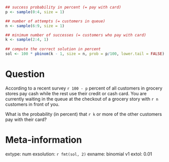 ```{r data generation, echo = FALSE, results = "hide"}
## success probability in percent (= pay with card)
p <- sample(0:4, size = 1)

## number of attempts (= customers in queue)
n <- sample(6:9, size = 1)

## minimum number of successes (= customers who pay with card)
k <- sample(2:4, 1)
 
## compute the correct solution in percent
sol <- 100 * pbinom(k - 1, size = n, prob = p/100, lower.tail = FALSE)
```

Question
========
According to a recent survey `r 100 - p` percent of all customers
in grocery stores pay cash while the rest use their credit or cash card. You
are currently waiting in the queue at the checkout of a grocery story with
`r n` customers in front of you.

What is the probability (in percent) that `r k` or more of the
other customers pay with their card?


Meta-information
================
extype: num
exsolution: `r fmt(sol, 2)`
exname: binomial v1
extol: 0.01
